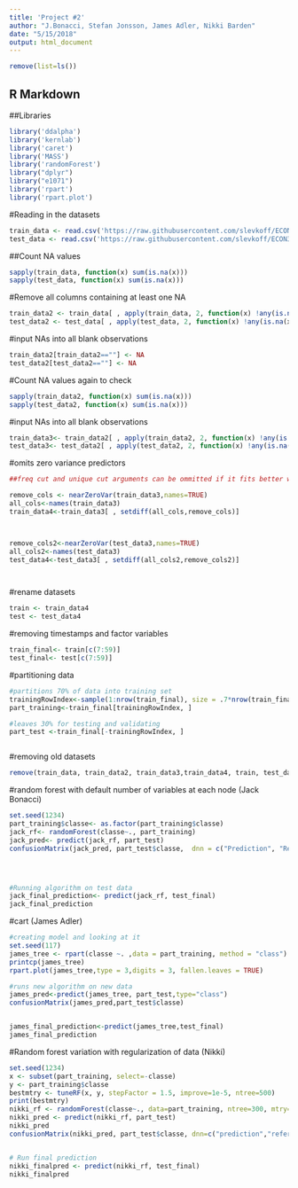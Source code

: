 ```yaml
---
title: 'Project #2'
author: "J.Bonacci, Stefan Jonsson, James Adler, Nikki Barden"
date: "5/15/2018"
output: html_document
---
```


```r
remove(list=ls())
```

## R Markdown

##Libraries
```r
library('ddalpha')
library('kernlab')
library('caret')
library('MASS')
library('randomForest')
library("dplyr")
library("e1071")
library('rpart')
library('rpart.plot')
```


#Reading in the datasets 
```r
train_data <- read.csv('https://raw.githubusercontent.com/slevkoff/ECON386REPO/master/Prediction%20Project/training.csv')
test_data <- read.csv('https://raw.githubusercontent.com/slevkoff/ECON386REPO/master/Prediction%20Project/testing.csv')
```

##Count NA values
```r
sapply(train_data, function(x) sum(is.na(x)))
sapply(test_data, function(x) sum(is.na(x)))
```

#Remove all columns containing at least one NA
```r
train_data2 <- train_data[ , apply(train_data, 2, function(x) !any(is.na(x)))]
test_data2 <- test_data[ , apply(test_data, 2, function(x) !any(is.na(x)))]
```

#input NAs into all blank observations
```r
train_data2[train_data2==""] <- NA
test_data2[test_data2==""] <- NA

```
#Count NA values again to check

```r
sapply(train_data2, function(x) sum(is.na(x)))
sapply(test_data2, function(x) sum(is.na(x)))
```

#input NAs into all blank observations
```r
train_data3<- train_data2[ , apply(train_data2, 2, function(x) !any(is.na(x)))]
test_data3<- test_data2[ , apply(test_data2, 2, function(x) !any(is.na(x)))]
```

#omits zero variance predictors
```r
##freq cut and unique cut arguments can be ommitted if it fits better with out them (leaving arguments in cuts more predictors)

remove_cols <- nearZeroVar(train_data3,names=TRUE)
all_cols<-names(train_data3)
train_data4<-train_data3[ , setdiff(all_cols,remove_cols)]



remove_cols2<-nearZeroVar(test_data3,names=TRUE)
all_cols2<-names(test_data3)
test_data4<-test_data3[ , setdiff(all_cols2,remove_cols2)]




```

#rename datasets
```r
train <- train_data4
test <- test_data4
```

#removing timestamps and factor variables
```r
train_final<- train[c(7:59)]
test_final<- test[c(7:59)]
```



#partitioning data
```r
#partitions 70% of data into training set
trainingRowIndex<-sample(1:nrow(train_final), size = .7*nrow(train_final))
part_training<-train_final[trainingRowIndex, ]

#leaves 30% for testing and validating 
part_test <-train_final[-trainingRowIndex, ]



```

#removing old datasets
```r
remove(train_data, train_data2, train_data3,train_data4, train, test_data, test_data2, test_data3, test,test_data4,train_final)
```

#random forest with default number of variables at each node (Jack Bonacci)
```r

set.seed(1234)
part_training$classe<- as.factor(part_training$classe)
jack_rf<- randomForest(classe~., part_training)
jack_pred<- predict(jack_rf, part_test)
confusionMatrix(jack_pred, part_test$classe,  dnn = c("Prediction", "Reference"))




#Running algorithm on test data
jack_final_prediction<- predict(jack_rf, test_final)
jack_final_prediction
```


#cart (James Adler)
```r
#creating model and looking at it
set.seed(117)
james_tree <- rpart(classe ~. ,data = part_training, method = "class")
printcp(james_tree)
rpart.plot(james_tree,type = 3,digits = 3, fallen.leaves = TRUE)

#runs new algorithm on new data
james_pred<-predict(james_tree, part_test,type="class")
confusionMatrix(james_pred,part_test$classe)


james_final_prediction<-predict(james_tree,test_final)
james_final_prediction


```

#Random forest variation with regularization of data (Nikki)
```r
set.seed(1234)
x <- subset(part_training, select=-classe)
y <- part_training$classe
bestmtry <- tuneRF(x, y, stepFactor = 1.5, improve=1e-5, ntree=500)
print(bestmtry)
nikki_rf <- randomForest(classe~., data=part_training, ntree=300, mtry=10, importance=TRUE)
nikki_pred <- predict(nikki_rf, part_test)
nikki_pred
confusionMatrix(nikki_pred, part_test$classe, dnn=c("prediction","reference"))


# Run final prediction
nikki_finalpred <- predict(nikki_rf, test_final)
nikki_finalpred
```


